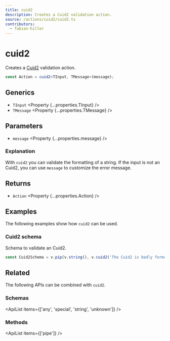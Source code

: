 ```yaml
---
title: cuid2
description: Creates a Cuid2 validation action.
source: /actions/cuid2/cuid2.ts
contributors:
  - fabian-hiller
---
```



# cuid2

Creates a [Cuid2](https://github.com/paralleldrive/cuid2) validation action.

```ts
const Action = cuid2<TInput, TMessage>(message);
```

## Generics

- `TInput` <Property {...properties.TInput} />
- `TMessage` <Property {...properties.TMessage} />

## Parameters

- `message` <Property {...properties.message} />

### Explanation

With `cuid2` you can validate the formatting of a string. If the input is not an Cuid2, you can use `message` to customize the error message.

## Returns

- `Action` <Property {...properties.Action} />

## Examples

The following examples show how `cuid2` can be used.

### Cuid2 schema

Schema to validate an Cuid2.

```ts
const Cuid2Schema = v.pip(v.string(), v.cuid2('The Cuid2 is badly formatted.'));
```

## Related

The following APIs can be combined with `cuid2`.

### Schemas

<ApiList items={['any', 'special', 'string', 'unknown']} />

### Methods

<ApiList items={['pipe']} />
